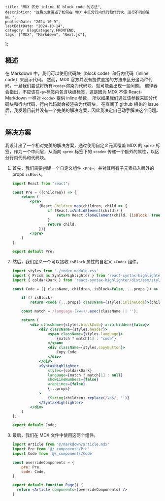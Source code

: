 
    title: "MDX 区分 inline 和 block code 的方法",
    description: "这篇文章讲述了如何在 MDX 中区分行内代码和代码块，进行不同的渲染。",
    publishDate: "2024-10-9",
    lastEditDate: "2024-10-14",
    category: BlogCategory.FRONTEND,
    tags: ["MDX", "Markdown", "Next.js"],
};

## 概述

在 Markdown 中，我们可以使用代码块（block code）和行内代码（inline code）来展示代码。
然而，MDX 官方并没有提供直接的方法来区分这两种代码，一旦我们尝试将所有`<code>`渲染为代码块，就可能会出现一些问题。
编译器会指出，不应该在`<p>`标签内包含块级标签，这是因为 MDX 不像 React-Markdown 一样对 `<code>` 提供 inline 参数，
所以如果我们通过该参数来区分代码块和行内代码，行内代码就会被渲染为代码块。
在查阅了 github 相关的 issue 后，我发现目前并没有一个完美的解决方案，因此我决定自己动手解决这个问题。`

## 解决方案

我设计出了一个相对完美的解决方案，通过使用自定义元素覆盖 MDX 的 `<pre>` 标签，作为一个中间层，从而向 `<pre>` 标签下的 `<code>` 传递一个额外的属性，以区分行内代码和代码块。

1. 首先，我们需要创建一个自定义组件 `<Pre>`，并对其所有子元素插入额外的 props `isBlock`。

    ```jsx
    import React from "react";

    const Pre = ({children}) => {
        return (
            <pre>
                {React.Children.map(children, child => {
                    if (React.isValidElement(child)) {
                        return React.cloneElement(child, {isBlock: true});
                    }
                    return child;
                })}
            </pre>
        )
    }

    export default Pre;
    ```

2. 然后，我们定义一个可以接收 `isBlock` 属性的自定义 `<Code>` 组件。

    ```jsx
    import styles from './index.module.css'
    import { Prism as SyntaxHighlighter } from 'react-syntax-highlighter';
    import { coldarkDark } from 'react-syntax-highlighter/dist/esm/styles/prism';

    const Code = ({ className, children, isBlock=false, ...props }) => {

        if (! isBlock)
            return <code {...props} className={styles.inlineCode}>{children}</code>

        const match = /language-(\w+)/.exec(className || '');

        return (
            <div className={styles.blockCode} aria-hidden={false}>
                <div className={styles.header}>
                    <span className={styles.language}>
                        {match ? match[1] : "code"}
                    </span>
                    <div className={styles.copyButton}>
                        Copy Code
                    </div>
                </div>
                <SyntaxHighlighter
                    styles={coldarkDark}
                    language={match ? match[1] : null}
                    showLineNumbers={false}
                    wrapLines={false}
                    {...props}
                >
                    {String(children).replace(/\n$/, '')}
                </SyntaxHighlighter>
            </div>
        )
    };

    export default Code;
    ```

3. 最后，我们在 MDX 文件中使用这两个组件。

    ```jsx
    import Article from '@/markdown/article.mdx'
    import Pre from '@/_components/Pre'
    import Code from '@/_components/Code'

    const overrideComponents = {
        pre: Pre,
        code: Code,
    }

    export default function Page() {
      return <Article components={overrideComponents} />
    }
    ```

